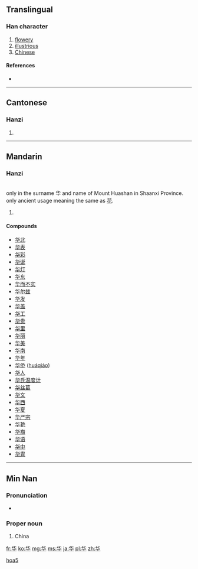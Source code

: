 {{also|華}}
==Translingual==

===Han character===
{{Han char|rn=24|rad=十|as=04|sn=6|four=|canj=人心十 (OPJ)}}

# [[flowery]]
# [[illustrious]]
# [[Chinese]]

====References====
* {{Han ref|kx=0156.221|hdz=10060.170|uh=534E|ud=21326}}

----

==Cantonese==

===Hanzi===
{{yue-hanzi|jyut=|y=wa4|tra=華}}

# {{defn|lang=yue|sort=十04}}

----

==Mandarin==

===Hanzi===
{{cmn-hanzi|tra=華|pin=[[huá]] ([[hua2]])|wg=hua<sup>2</sup>}}<br>
{{cmn-hanzi|tra=華|pin=[[huà]] ([[hua4]])|wg=hua<sup>4</sup>}} only in the surname 华 and name of Mount Huashan in Shaanxi Province.<br>
{{cmn-hanzi|tra=華|pin=[[huā]] ([[hua1]])|wg=hua<sup>1</sup>}} only ancient usage meaning the same as [[花]].

# {{defn|lang=cmn|sort=十04}}

====Compounds====
* [[华北]]
* [[华表]]
* [[华彩]]
* [[华诞]]
* [[华灯]]
* [[华东]]
* [[华而不实]]
* [[华尔兹]]
* [[华发]]
* [[华盖]]
* [[华工]]
* [[华贵]]
* [[华里]]
* [[华丽]]
* [[华美]]
* [[华南]]
* [[华年]]
* [[华侨]] ([[huáqiáo]])
* [[华人]]
* [[华氏温度计]]
* [[华丝葛]]
* [[华文]]
* [[华西]]
* [[华夏]]
* [[华严宗]]
* [[华艳]]
* [[华裔]]
* [[华语]]
* [[华中]]
* [[华胄]]

----

==Min Nan==

===Pronunciation===
* {{IPA|[ hua˧˥ ]|lang=nan}}

===Proper noun===
{{nan-proper|s|poj=Hôa|pojt=hoa5|tra=華|sim=华|rs=十04}}

# {{literary|lang=nan|skey=hoa5}} China

[[Category:Min Nan literary terms in simplified script|hoa5]]

[[fr:华]]
[[ko:华]]
[[mg:华]]
[[ms:华]]
[[ja:华]]
[[pl:华]]
[[zh:华]]